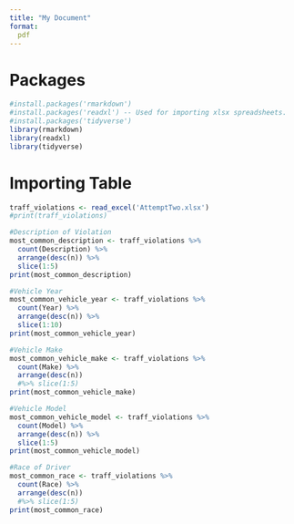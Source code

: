 ```yaml
---
title: "My Document"
format:
  pdf
---
```


# Packages

```R
#install.packages('rmarkdown')
#install.packages('readxl') -- Used for importing xlsx spreadsheets.
#install.packages('tidyverse')
library(rmarkdown)
library(readxl)
library(tidyverse)
```

# Importing Table

```R
traff_violations <- read_excel('AttemptTwo.xlsx')
#print(traff_violations)

#Description of Violation
most_common_description <- traff_violations %>%
  count(Description) %>%
  arrange(desc(n)) %>%
  slice(1:5)
print(most_common_description)

#Vehicle Year
most_common_vehicle_year <- traff_violations %>%
  count(Year) %>%
  arrange(desc(n)) %>%
  slice(1:10)
print(most_common_vehicle_year)

#Vehicle Make
most_common_vehicle_make <- traff_violations %>%
  count(Make) %>%
  arrange(desc(n)) 
  #%>% slice(1:5)
print(most_common_vehicle_make)

#Vehicle Model
most_common_vehicle_model <- traff_violations %>%
  count(Model) %>%
  arrange(desc(n)) %>%
  slice(1:5)
print(most_common_vehicle_model)

#Race of Driver
most_common_race <- traff_violations %>%
  count(Race) %>%
  arrange(desc(n)) 
  #%>% slice(1:5)
print(most_common_race)


```
